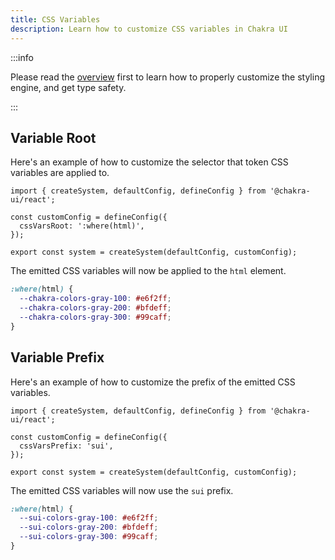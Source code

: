 ```yaml
---
title: CSS Variables
description: Learn how to customize CSS variables in Chakra UI
---
```


:::info

Please read the [overview](/docs/theming/customization/overview) first to learn
how to properly customize the styling engine, and get type safety.

:::

## Variable Root

Here's an example of how to customize the selector that token CSS variables are
applied to.

```tsx title="theme.ts"
import { createSystem, defaultConfig, defineConfig } from '@chakra-ui/react';

const customConfig = defineConfig({
  cssVarsRoot: ':where(html)',
});

export const system = createSystem(defaultConfig, customConfig);
```

The emitted CSS variables will now be applied to the `html` element.

```css
:where(html) {
  --chakra-colors-gray-100: #e6f2ff;
  --chakra-colors-gray-200: #bfdeff;
  --chakra-colors-gray-300: #99caff;
}
```

## Variable Prefix

Here's an example of how to customize the prefix of the emitted CSS variables.

```tsx title="theme.ts"
import { createSystem, defaultConfig, defineConfig } from '@chakra-ui/react';

const customConfig = defineConfig({
  cssVarsPrefix: 'sui',
});

export const system = createSystem(defaultConfig, customConfig);
```

The emitted CSS variables will now use the `sui` prefix.

```css
:where(html) {
  --sui-colors-gray-100: #e6f2ff;
  --sui-colors-gray-200: #bfdeff;
  --sui-colors-gray-300: #99caff;
}
```
